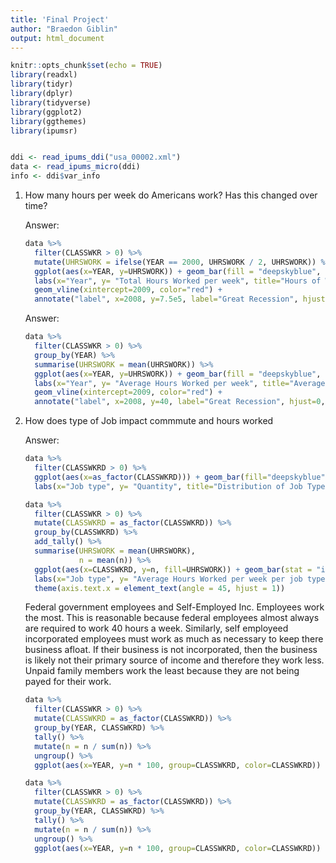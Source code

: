 ```yaml
---
title: 'Final Project'
author: "Braedon Giblin"
output: html_document
---
```


```r
knitr::opts_chunk$set(echo = TRUE)
library(readxl)
library(tidyr)
library(dplyr)
library(tidyverse)
library(ggplot2)
library(ggthemes)
library(ipumsr)


ddi <- read_ipums_ddi("usa_00002.xml")
data <- read_ipums_micro(ddi)
info <- ddi$var_info

```

1.  How many hours per week do Americans work? Has this changed over time?

    Answer:
    ```r
    data %>%
      filter(CLASSWKR > 0) %>%
      mutate(UHRSWORK = ifelse(YEAR == 2000, UHRSWORK / 2, UHRSWORK)) %>%
      ggplot(aes(x=YEAR, y=UHRSWORK)) + geom_bar(fill = "deepskyblue", stat="identity") +
      labs(x="Year", y= "Total Hours Worked per week", title="Hours of Work Per Week per Year") +
      geom_vline(xintercept=2009, color="red") +
      annotate("label", x=2008, y=7.5e5, label="Great Recession", hjust=0, fill="red", color="white")
    ```
    
    Answer:
    ```r
    data %>%
      filter(CLASSWKR > 0) %>%
      group_by(YEAR) %>%
      summarise(UHRSWORK = mean(UHRSWORK)) %>%
      ggplot(aes(x=YEAR, y=UHRSWORK)) + geom_bar(fill = "deepskyblue", stat="identity") +
      labs(x="Year", y= "Average Hours Worked per week", title="Average Hours of Work Per Week per Year") +
      geom_vline(xintercept=2009, color="red") +
      annotate("label", x=2008, y=40, label="Great Recession", hjust=0, fill="red", color="white")
    ```
    
    
2.  How does type of Job impact commmute and hours worked

    Answer:
    ```r
    data %>%
      filter(CLASSWKRD > 0) %>%
      ggplot(aes(x=as_factor(CLASSWKRD))) + geom_bar(fill="deepskyblue") + theme(axis.text.x = element_text(angle = 45, hjust = 1)) +
      labs(x="Job type", y= "Quantity", title="Distribution of Job Types")
      
    ```
    
    
    
    ```r
    data %>%
      filter(CLASSWKR > 0) %>%
      mutate(CLASSWKRD = as_factor(CLASSWKRD)) %>%
      group_by(CLASSWKRD) %>%
      add_tally() %>%
      summarise(UHRSWORK = mean(UHRSWORK),
                n = mean(n)) %>%
      ggplot(aes(x=CLASSWKRD, y=n, fill=UHRSWORK)) + geom_bar(stat = "identity") +
      labs(x="Job type", y= "Average Hours Worked per week per job type", title="Hours Worked per job", fill="Hours worked per week") +
      theme(axis.text.x = element_text(angle = 45, hjust = 1))
      
    
    ```
    
    
    Federal government employees and Self-Employed Inc. Employees work the most. This is reasonable because federal employees almost always are required to work 40 hours a week. Similarly, self employeed incorporated employees must work as much as necessary to keep there business afloat. If their business is not incorporated, then the business is likely not their primary source of income and therefore they work less. Unpaid family members work the least because they are not being payed for their work. 
    
    
    
    ```r
    data %>%
      filter(CLASSWKR > 0) %>%
      mutate(CLASSWKRD = as_factor(CLASSWKRD)) %>%
      group_by(YEAR, CLASSWKRD) %>%
      tally() %>%
      mutate(n = n / sum(n)) %>%
      ungroup() %>%
      ggplot(aes(x=YEAR, y=n * 100, group=CLASSWKRD, color=CLASSWKRD)) + geom_line()
    ```
    
    
    ```r
    data %>%
      filter(CLASSWKR > 0) %>%
      mutate(CLASSWKRD = as_factor(CLASSWKRD)) %>%
      group_by(YEAR, CLASSWKRD) %>%
      tally() %>%
      mutate(n = n / sum(n)) %>%
      ungroup() %>%
      ggplot(aes(x=YEAR, y=n * 100, group=CLASSWKRD, color=CLASSWKRD)) + geom_line()
    ```
    
    
    
    
    
    
    
    
    
    
    
    
    
    
    
    
    